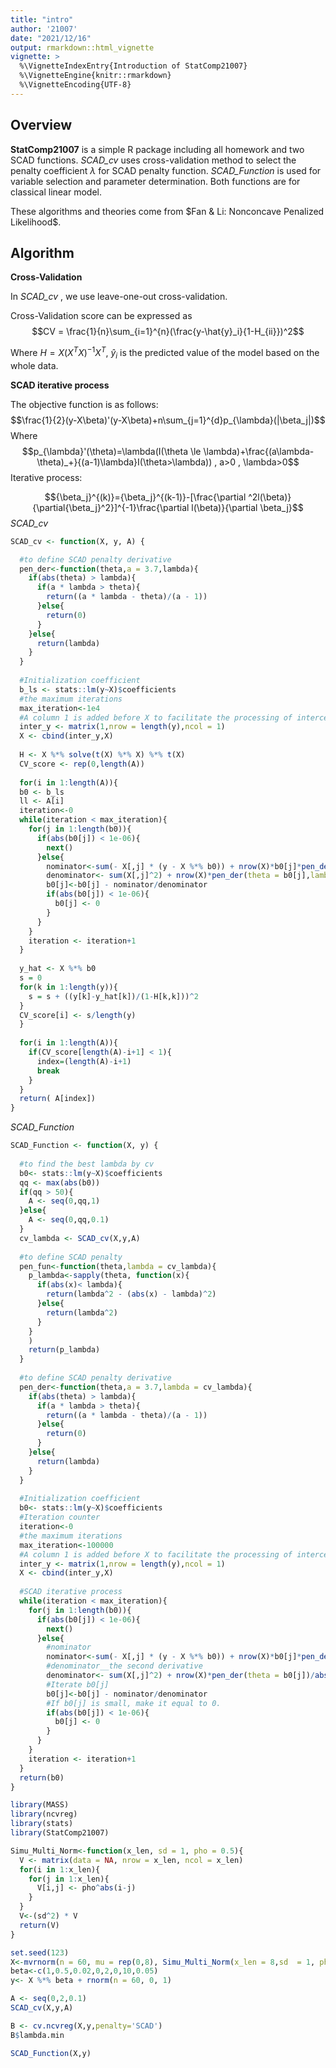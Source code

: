 ```yaml
---
title: "intro"
author: '21007'
date: "2021/12/16"
output: rmarkdown::html_vignette
vignette: >
  %\VignetteIndexEntry{Introduction of StatComp21007}
  %\VignetteEngine{knitr::rmarkdown}
  %\VignetteEncoding{UTF-8}
---
```



## Overview

__StatComp21007__ is a simple R package including all homework and two SCAD functions. _SCAD_cv_ uses cross-validation method to select the penalty coefficient $\lambda$ for SCAD penalty function. _SCAD_Function_ is used for variable selection and parameter determination. Both functions are for classical linear model.

These algorithms and theories come from $Fan & Li: Nonconcave Penalized Likelihood$.

## Algorithm

**Cross-Validation**

In _SCAD_cv_ , we use leave-one-out cross-validation.

Cross-Validation score can be expressed as 
$$CV = \frac{1}{n}\sum_{i=1}^{n}(\frac{y-\hat{y}_i}{1-H_{ii}})^2$$

Where $H=X(X^TX)^{-1}X^T$, $\hat{y}_i$ is the predicted value of the model based on the whole data.

**SCAD iterative process**

The objective function is as follows:
$$\frac{1}{2}(y-X\beta)'(y-X\beta)+n\sum_{j=1}^{d}p_{\lambda}(|\beta_j|)$$
Where
$$p_{\lambda}'(\theta)=\lambda(I(\theta \le \lambda)+\frac{(a\lambda-\theta)_+}{(a-1)\lambda}I(\theta>\lambda))  , a>0 , \lambda>0$$
Iterative process:

$${\beta_j}^{(k)}={\beta_j}^{(k-1)}-[\frac{\partial ^2l(\beta)}{\partial{\beta_j}^2}]^{-1}\frac{\partial l(\beta)}{\partial \beta_j}$$
_SCAD_cv_

```r
SCAD_cv <- function(X, y, A) {

  #to define SCAD penalty derivative
  pen_der<-function(theta,a = 3.7,lambda){
    if(abs(theta) > lambda){
      if(a * lambda > theta){
        return((a * lambda - theta)/(a - 1))
      }else{
        return(0)
      }
    }else{
      return(lambda)
    }
  }
  
  #Initialization coefficient
  b_ls <- stats::lm(y~X)$coefficients
  #the maximum iterations  
  max_iteration<-1e4
  #A column 1 is added before X to facilitate the processing of intercept items
  inter_y <- matrix(1,nrow = length(y),ncol = 1)
  X <- cbind(inter_y,X)
  
  H <- X %*% solve(t(X) %*% X) %*% t(X)
  CV_score <- rep(0,length(A))
  
  for(i in 1:length(A)){
  b0 <- b_ls
  ll <- A[i]
  iteration<-0
  while(iteration < max_iteration){
    for(j in 1:length(b0)){
      if(abs(b0[j]) < 1e-06){
        next()
      }else{
        nominator<-sum(- X[,j] * (y - X %*% b0)) + nrow(X)*b0[j]*pen_der(theta = b0[j],lambda =ll)/abs(b0[j])
        denominator<- sum(X[,j]^2) + nrow(X)*pen_der(theta = b0[j],lambda =ll)/abs(b0[j])
        b0[j]<-b0[j] - nominator/denominator
        if(abs(b0[j]) < 1e-06){
          b0[j] <- 0
        }
      }
    }
    iteration <- iteration+1 
  }
  
  y_hat <- X %*% b0
  s = 0
  for(k in 1:length(y)){
    s = s + ((y[k]-y_hat[k])/(1-H[k,k]))^2
  }
  CV_score[i] <- s/length(y)
  }
  
  for(i in 1:length(A)){
    if(CV_score[length(A)-i+1] < 1){
      index=(length(A)-i+1)
      break
    }
  }
  return( A[index])
}
```

_SCAD_Function_

```r
SCAD_Function <- function(X, y) {
  
  #to find the best lambda by cv
  b0<- stats::lm(y~X)$coefficients
  qq <- max(abs(b0))
  if(qq > 50){
    A <- seq(0,qq,1)
  }else{
    A <- seq(0,qq,0.1)
  }
  cv_lambda <- SCAD_cv(X,y,A)
  
  #to define SCAD penalty
  pen_fun<-function(theta,lambda = cv_lambda){
    p_lambda<-sapply(theta, function(x){
      if(abs(x)< lambda){
        return(lambda^2 - (abs(x) - lambda)^2)
      }else{
        return(lambda^2)
      }
    }
    )
    return(p_lambda)
  }
  
  #to define SCAD penalty derivative
  pen_der<-function(theta,a = 3.7,lambda = cv_lambda){
    if(abs(theta) > lambda){
      if(a * lambda > theta){
        return((a * lambda - theta)/(a - 1))
      }else{
        return(0)
      }
    }else{
      return(lambda)
    }
  }
  
  #Initialization coefficient
  b0<- stats::lm(y~X)$coefficients
  #Iteration counter
  iteration<-0
  #the maximum iterations  
  max_iteration<-100000
  #A column 1 is added before X to facilitate the processing of intercept items
  inter_y <- matrix(1,nrow = length(y),ncol = 1)
  X <- cbind(inter_y,X)
  
  #SCAD iterative process
  while(iteration < max_iteration){
    for(j in 1:length(b0)){
      if(abs(b0[j]) < 1e-06){
        next()
      }else{
        #nominator
        nominator<-sum(- X[,j] * (y - X %*% b0)) + nrow(X)*b0[j]*pen_der(theta = b0[j])/abs(b0[j])
        #denominator__the second derivative
        denominator<- sum(X[,j]^2) + nrow(X)*pen_der(theta = b0[j])/abs(b0[j])
        #Iterate b0[j]
        b0[j]<-b0[j] - nominator/denominator
        #If b0[j] is small, make it equal to 0.
        if(abs(b0[j]) < 1e-06){
          b0[j] <- 0
        }
      }
    }
    iteration <- iteration+1 
  }
  return(b0)
}
```

```r
library(MASS)
library(ncvreg)
library(stats)
library(StatComp21007)

Simu_Multi_Norm<-function(x_len, sd = 1, pho = 0.5){
  V <- matrix(data = NA, nrow = x_len, ncol = x_len)
  for(i in 1:x_len){ 
    for(j in 1:x_len){ 
      V[i,j] <- pho^abs(i-j)
    }
  }
  V<-(sd^2) * V
  return(V)
}

set.seed(123)
X<-mvrnorm(n = 60, mu = rep(0,8), Simu_Multi_Norm(x_len = 8,sd  = 1, pho = 0.5))
beta<-c(1,0.5,0.02,0,2,0,10,0.05)
y<- X %*% beta + rnorm(n = 60, 0, 1)

A <- seq(0,2,0.1)
SCAD_cv(X,y,A)

B <- cv.ncvreg(X,y,penalty='SCAD')
B$lambda.min

SCAD_Function(X,y)

```
